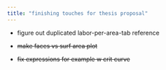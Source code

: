 ```yaml
---
title: "finishing touches for thesis proposal"
---
```


<!-- - take photo of Proctor mold next to cleat mark cylinders  -->
<!-- - take photo of markers up close  -->
- figure out duplicated labor-per-area-tab reference 

- ~~make faces vs surf area plot~~ 
- ~~fix expressions for example w crit curve~~